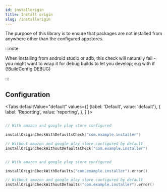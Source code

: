 ```yaml
---
id: installorigin 
title: Install origin 
slug: /installorigin
---
```



The purpose of this library is to ensure that packages are not installed from anywhere other than the configured
appstores.

:::note

When installing from android studio or adb, this check will naturally fail - you might want to wrap it for debug builds
to let you develop; e.g  with if (!BuildConfig.DEBUG)

:::

## Configuration


<Tabs
defaultValue="default"
values={[
    {label: 'Default', value: 'default'},
{ label: 'Reporting', value: 'reporting', },
]
}>

<TabItem value="default">

```kotlin

// With amazon and google play store configured

installOriginCheckWithDefaultsCheck("com.example.installer")

// Without amazon and google play store configured by default
installOriginCheckWithoutDefaultsCheck("com.example.installer")

```

</TabItem>

<TabItem value="reporting">

```kotlin

// With amazon and google play store configured 

installOriginCheckWithDefaults("com.example.installer").error()

// Without amazon and google play store configured by default 
installOriginCheckWithoutDefaults("com.example.installer").error()

```

</TabItem>

</Tabs>
